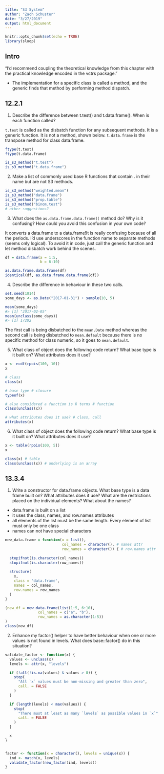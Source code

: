 ```yaml
---
title: "S3 System"
author: "Zach Schuster"
date: "3/27/2019"
output: html_document
---
```


```r
knitr::opts_chunk$set(echo = TRUE)
library(sloop)
```

## Intro

"I’d recommend coupling the theoretical knowledge from this chapter with the practical knowledge encoded in the vctrs package."

* The implementation for a specific class is called a method, and the generic finds that method by performing method dispatch.

## 12.2.1

1. Describe the difference between t.test() and t.data.frame(). When is each function called?

`t.test` is called as the disbatch function for any subsequent methods. It is a generic function. It is not a method, shown below. `t.data.frame` is the transpose method for class data.frame.

```r
ftype(t.test)
ftype(t.data.frame)

is_s3_method("t.test")
is_s3_method("t.data.frame")
```

2. Make a list of commonly used base R functions that contain . in their name but are not S3 methods.

```r
is_s3_method("weighted.mean")
is_s3_method("data.frame")
is_s3_method("prop.table")
is_s3_method("binom.test")
# other suggestions?
```

3. What does the `as.data.frame.data.frame()` method do? Why is it confusing? How could you avoid this confusion in your own code?

It converts a data.frame to a data.frame!It is really confusing because of all the periods. I'd use underscores in the function name to separate methods (seems only logical). To avoid it in code, just call the generic function and let method disbatch work behind the scenes. 

```r
df = data.frame(a = 1:5,
                b = 6:10)

as.data.frame.data.frame(df)
identical(df, as.data.frame.data.frame(df))
```

4. Describe the difference in behaviour in these two calls.

```r
set.seed(1014)
some_days <- as.Date("2017-01-31") + sample(10, 5)

mean(some_days)
#> [1] "2017-02-05"
mean(unclass(some_days))
#> [1] 17202
```


The first call is being disbatched to the `mean.Date` method whereas the second call is being disbatched to `mean.default` because there is no specific method for class numeric, so it goes to `mean.default`.

5. What class of object does the following code return? What base type is it built on? What attributes does it use?

```r
x <- ecdf(rpois(100, 10))
x

# class
class(x)

# base type # closure
typeof(x)

# also considered a function is R terms # function
class(unclass(x))

# what attributes does it use? # class, call
attributes(x)
```

6. What class of object does the following code return? What base type is it built on? What attributes does it use?

```r
x <- table(rpois(100, 5))
x

class(x) # table
class(unclass(x)) # underlying is an array
```


## 13.3.4

1. Write a constructor for data.frame objects. What base type is a data frame built on? What attributes does it use? What are the restrictions placed on the individual elements? What about the names?

* data.frame is built on a list
* it uses the class, names, and row.names attributes
* all elements of the list must be the same length. Every element of list must only be one class
* names can not have special characters

```r
new_data.frame = function(x = list(),
                          col_names = character(), # names attr
                          row_names = character()) { # row.names attr
  
  stopifnot(is.character(col_names))
  stopifnot(is.character(row_names))
  
  structure(
    x,
    class = 'data.frame',
    names = col_names,
    row.names = row_names
  )
}

(new_df = new_data.frame(list(1:5, 6:10),
               col_names = c("a", "b"),
               row_names = as.character(1:5))
)
class(new_df)
```

2. Enhance my factor() helper to have better behaviour when one or more values is not found in levels. What does base::factor() do in this situation?

```r
validate_factor <- function(x) {
  values <- unclass(x)
  levels <- attr(x, "levels")

  if (!all(!is.na(values) & values > 0)) {
    stop(
      "All `x` values must be non-missing and greater than zero",
      call. = FALSE
    )
  }

  if (length(levels) < max(values)) {
    stop(
      "There must at least as many `levels` as possible values in `x`",
      call. = FALSE
    )
  }

  x
}


factor <- function(x = character(), levels = unique(x)) {
  ind <- match(x, levels)
  validate_factor(new_factor(ind, levels))
}
```


